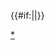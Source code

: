 {{Navbox
|state = {{{state<includeonly>|collapsed</includeonly>}}}
|name = 十國皇后
|title = [[五代十国|十國]][[中國皇后及妃嬪列表#五代十國|皇后及正室]]（附追尊皇后及正室）
| style = width:650px; background:#082567
| group1 = 南吳、南唐皇后
| list1 = 
 {{Navbox|child
 |evenodd = swap
 | group1 = [[楊溥 (十國)|南吳睿帝]]
 | list1 = [[王皇后 (杨溥)|讓皇后王氏]]
 | group2 = [[李昪|南唐烈祖]]
 | list2 = [[宋福金|元敬皇后宋福金]]
 | group3 = [[李璟 (南唐)|南唐元宗]]
 | list3 = [[鍾皇后|光穆皇后鍾氏]]
 | group4 = [[李煜|南唐後主]]
 | list4 = [[大周后|昭惠國-{后}-周娥皇]] - [[小周后|國-{后}-周氏]]
}}
| group2 = 前蜀、後蜀皇后
| list2 = 
 {{Navbox|child
 |evenodd = swap
 | group1 = [[王建 (前蜀)|前蜀高祖]]
 | list1 = [[周皇后 (王建)|順德皇后周氏]]
 | group2 = [[王衍 (前蜀)|前蜀後主]]
 | list2 = [[高皇后 (王衍)|皇后高氏]]<sup>#</sup> - [[金飞山|皇后金飛山]]<sup>#</sup>
}}
| group3 = 南漢、北漢皇后
| list3 = 
 {{Navbox|child
 |evenodd = swap
 | group1 = [[劉龑|南漢高祖]]
 | list1 = [[馬皇后 (南漢)|皇后馬氏]]
 | group2 = [[劉旻|北漢世祖]]
 | list2 = [[北汉世祖皇后|皇后某氏]]
 | group3 = [[刘钧 (北汉)|北漢睿宗]]
 | list3 = [[郭皇后 (劉鈞)|孝和皇后郭氏]]
 | group4 = [[劉繼元|北漢英武帝]]
 | list4 = [[马皇后 (北汉)|皇后馬氏]]
}}
| group4 = 南楚王、吳越王正室
| list4= 
 {{Navbox|child
 |evenodd = swap 
 | group1 = [[馬殷|南楚武穆王]]
 | list1 = [[馬殷夫人|夫人某氏]]
 | group2 = [[馬希聲|南楚衡陽王]]
 | list2 = [[楊夫人 (馬希聲)|夫人楊氏]]
 | group3 = [[馬希範|南楚文昭王]]
 | list3 = [[順賢夫人|順賢夫人彭氏]]
 | group4 = [[馬希廣|南楚廢王]]
 | list4 = [[馬希廣夫人|夫人某氏]]<sup>#</sup>
 | group5 = [[钱镠|吳越太祖]] 
 | list5 = [[莊穆夫人|莊穆夫人吳氏]]
 | group6 = [[錢元瓘|吳越世宗]] 
 | list6 = [[恭穆王后|恭穆王后馬氏]]
 | group7 = [[錢弘佐|吳越成宗]] 
 | list7 = [[文獻夫人|文獻夫人杜氏]] - [[仰元妃|元妃仰氏]]
 | group8 = [[錢弘俶|吳越忠懿王]] 
 | list8 = [[孫太真|王妃孫太真]] - [[俞妃 (錢弘俶)|楚國夫人俞氏]]
}}
| group5 = 閩皇后、南平王正室
| list5= 
 {{Navbox|child
 |evenodd = swap 
 | group1 = [[王延鈞|閩惠宗]]
 | list1 = [[金氏 (王延钧)|夫人金氏]]<sup>#</sup> - [[陳金鳳|皇后陳金鳳]]
 | group2 = [[王繼鵬|閩康宗]]
 | list2 = [[李春鷰|皇后李春鷰]]
 | group3 = [[王延羲|閩景宗]]
 | list3 = [[李皇后 (王延羲)|皇后李氏]]
 | group4 = [[王延政|閩天德帝]]
 | list4 = [[天德皇后 (閩)|天德皇后]]
 | group5 = [[高季興|北楚武信王]]
 | list5 = [[張夫人 (高季興)|夫人張氏]]
}}
| group6 = 燕、岐皇后
| list6= 
 {{Navbox|child
 |evenodd = swap 
 | group1 = [[劉守光|燕帝]]
 | list1 = [[李皇后 (刘守光)|皇后李氏]] - [[祝皇后|皇后祝氏]]
 | group2 = [[李茂貞|岐王]]
 | list2 = [[刘皇后 (李茂贞)|皇后劉氏]]
}}
| group7 = 南吳、南唐追封、尊封皇后
| list7= 
 {{Navbox|child
 |evenodd = swap 
 | group1 = [[楊行密|南吳太祖]]
 | list1 = [[王太后 (南吳太祖)|皇太后王氏]]
 | group2 = [[李恪 (建王)|南唐定宗]]
 | list2 = [[貞靜皇后|貞靜皇后程氏]]
 | group3 = [[李超 (南唐)|南唐成宗]]
 | list3 = [[平貞皇后|平貞皇后崔氏]]
 | group4 = [[李志 (南唐惠宗)|南唐惠宗]]
 | list4 = [[安莊皇后|安莊皇后盧氏]]
 | group5 = [[李榮 (南唐慶宗)|南唐慶宗]]
 | list5 = [[德恭皇后|德恭皇后劉氏]]
 | group6 = [[徐溫|南唐義祖]] 
 | list6 = [[明德李皇后 (南唐)|明德皇后李氏]]
}}
| group8 = 前蜀、後蜀追封、尊封皇后
| list8= 
 {{Navbox|child
 |evenodd = swap 
 | group1 = [[王建 (前蜀)|前蜀高祖]]
 | list1 = [[順聖太后|順聖太后徐氏]]
 | group2 = [[孟知祥|後蜀高祖]]
 | list2 = [[李皇后 (後蜀高祖)|皇后李氏]] - [[李太后 (後蜀高祖)|皇太后李氏]]
}}
| group9 = 南漢、北漢追封皇后
| list9= 
 {{Navbox|child
 |evenodd = swap 
 | group1 = [[刘谦 (唐朝)|南漢代祖]]
 | list1 = [[韋夫人 (劉謙)|武皇后韋氏]]
 | group2 = [[劉繼元|北漢英武帝]]
 | list2 = [[段皇后 (劉繼元)|皇后段氏]]
}}
| group10 = 吳越追封正室
| list10= 
 {{Navbox|child
 |evenodd = swap 
 | group1 = [[钱沛|吳越洪勝王]]
 | list1 = [[齊國太夫人|齊國太夫人童氏]]
 | group2 = [[钱宙|吳越建初王]]
 | list2 = [[晉國九華太夫人|晉國九華太夫人水丘氏]]
 | group3 = [[钱宽|吳越英顯王]]
 | list3 = [[趙國太玄夫人|趙國太玄夫人水丘氏]]
 | group4 = [[钱镠|吳越太祖]]
 | list4 = [[昭懿夫人|昭懿夫人陳氏]]
 | group5 = [[錢元瓘|吳越世宗]] 
 | list5 = [[吴汉月|順德王太后吳漢月]] - [[许新月|仁惠夫人許新月]]
}}
| group11 = 閩追封、尊封皇后、正室
| list11= 
 {{Navbox|child
 |evenodd = swap 
 | group1 = [[王恁]]
 | list1 = [[秦國太夫人|秦國太夫人董氏]]
 | group2 = [[王審知|閩太祖]]
 | list2 = [[任内明|皇后任內明]] - [[龍啟太后]]
 | group3 = [[王延鈞|閩太宗]]
 | list3 = [[明惠皇后 (閩)|明惠皇后]]
}}
| group12 = 其他帝王正室
| list12= 
 {{Navbox|child
 |evenodd = swap 
 | group1 = [[楊行密|南吳太祖]]
 | list1 = [[史夫人 (南吳太祖)|太妃史氏]] - [[朱夫人 (南吳太祖)|夫人朱氏]]
 | group2 = [[徐溫|南唐義祖]]
 | list2 = [[白夫人 (徐溫)|夫人白氏]]
 | group3 = [[李昪|南唐烈祖]]
 | list3 = [[王顺妃 (南唐烈祖)|顺妃王氏]]
 | group4 = [[孟昶|後蜀後主]]
 | list4 = [[張太華|貴妃張太華]]
 | group5 = [[劉隱|南漢烈宗]]
 | list5 = [[严夫人|夫人严氏]]
 | group6 = [[劉晟|南漢中宗]]
 | list6 = [[李麗姬|麗姬李氏]]
 | group7 = [[劉鋹|南漢後主]]
 | list7 = [[李貴妃 (南漢後主)|貴妃李氏]]
 | group8 = [[馬希萼|南楚恭孝王]]
 | list8 = [[苑夫人|夫人苑氏]]
 | group9 = [[錢元瓘|吳越世宗]]
 | list9 = [[田夫人 (錢元瓘)|夫人田氏]]
 | group10 = [[王延翰|閩嗣王]]
 | list10 = [[崔夫人 (王延翰)|夫人崔氏]]
 | group11 = [[王繼鵬|閩康宗]]
 | list11 = [[李夫人 (闽康宗)|元妃李氏]]<sup>#</sup> 
}}
| group13 = 其他帝王生母<br />（列出帝王为子）
| list13= 
 {{Navbox|child
 |evenodd = swap 
 | group1 = [[徐溫|南唐義祖]]
 | list1 = [[周氏 (徐温母)|周氏]]
 | group2 = [[馬希聲|南楚衡陽王]]
 | list2 = [[袁德妃|德妃袁氏]]
 | group3 = [[馬希範|南楚文昭王]]<br>[[馬希廣|南楚废王]]
 | list3 = [[陳夫人 (馬殷)|夫人陳氏]]
 | group4 = [[劉龑|南漢高祖]]
 | list4 = [[段氏 (劉謙)|夫人段氏]]
 | group5 = [[劉龑|南汉殇帝]]
 | list5 = [[趙昭儀 (劉龑)|昭儀趙氏]]
 | group6 = [[劉繼恩|北汉少主]]<br>[[劉繼元|北汉英武帝]]
 | list6 = [[劉氏 (劉旻女)|公主劉氏]]
 | group7 = [[钱弘倧|吴越忠逊王]]
 | list7 = [[鄜夫人|魯國夫人鄜氏]] 
 | group8 = [[李茂贞|岐王]]
 | list8 = [[燕國太夫人盧氏]]
 | group9 = [[王镕|趙王]]
 | list9 = [[魏國太夫人何氏]]
}}

|below = 注：<sup>#</sup>者为（未亡国时）被废或身后被剥夺皇后资格。
|}}<includeonly>{{#if:{{{1|}}}||}}</includeonly><noinclude>
[[Category:中国皇后列表模板|{{PAGENAME}}]]
[[Category:五代十國皇后|*]]
</noinclude>